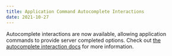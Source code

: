 ```yaml
---
title: Application Command Autocomplete Interactions
date: 2021-10-27
---
```


Autocomplete interactions are now available, allowing application commands to provide server completed options. Check out [the autocomplete interaction docs](#DOCS_INTERACTIONS_APPLICATION_COMMANDS/autocomplete) for more information.
